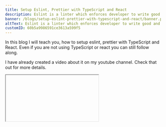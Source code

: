 ```yaml
---
title: Setup Eslint, Prettier with TypeScript and React
description: Eslint is a linter which enforces developer to write good and consistent code all over Project. Prettier is a good formatter tool that automatically formats the source code.
banner: /blogs/setup-eslint-prettier-with-typescript-and-react/banner.png
altText: Eslint is a linter which enforces developer to write good and consistent code all over Project. Prettier is a good formatter tool that automatically formats the source code.
customID: 60b5a9986591ce3613a599f5
---
```



In this blog I will teach you, how to setup eslint, prettier with TypeScript and React. Even if you are not using TypeScript or react you can still follow along.

I have already created a video about it on my youtube channel. Check that out for more details.
<Iframe title='Setup Eslint, Prettier with TypeScript and React' videoID="T-n0mrssDiw"  /> 
If yout like this video, Please like share and Subscribe to my channel.

For react, I will use Nextjs. Again the principles are the same. You can also use it with create-react-app.

## Editor setup
You need to install eslint and prettier plugins for your editor. To learn more, visit these links.
[ Eslint ](https://eslint.org/docs/user-guide/integrations#editors)
[Prettier](https://prettier.io/docs/en/editors.html)


## Setup
```bash
yarn create-next-app
```

Then put your app name. I am going to call it `eslint-prettier-typescript-react`

After that it will set everything for you.

Now change directory to the folder.

```bash
cd eslint-prettier-typescript-react
```

### TypeScript setup for Nextjs (optional)

Create a `tsconfig.json` file.

```bash
touch tsconfig.json
```

Install typescript packages.

```bash
yarn add --dev typescript @types/react
```

Then start the server.

```bash
yarn dev
```

It will fill up the `tsconfig.json` file. Now convert all the javascript files to typescript files.

### Setup Absolute import
Absolute Import vs Relative Import

![Alt Text](https://dev-to-uploads.s3.amazonaws.com/uploads/articles/400gedk393xdn0h631ql.png)

Inside `tsconfig.json` file. create a new property `baseUrl` and set the import point. I will create a `src` folder and put all source code inside that.

So add this extra code: 
```json
{
	"baseUrl": "src/"
	"include": ["next-env.d.ts", "**/*.ts", "**/*.tsx", "src/"],
}
```

### Setup eslint
- Install eslint globally on your computer.
```bash
	yarn global add eslint
```

- Inside your project initialize eslint.
```bash
	eslint --init
```
- Choose 3.

![Alt Text](https://dev-to-uploads.s3.amazonaws.com/uploads/articles/5a5qy6a4goz8yjtwgbm8.png)

- Choose 1

![Alt Text](https://dev-to-uploads.s3.amazonaws.com/uploads/articles/fcm9x4buujeufr1skj33.png)

- Choose your framework if you are using. In my case `react`

![Alt Text](https://dev-to-uploads.s3.amazonaws.com/uploads/articles/aw6b38hxdgjgrqp1d0jt.png)

- If you are using TypeScript then `yes`. I am using TypeScript.

![Alt Text](https://dev-to-uploads.s3.amazonaws.com/uploads/articles/e4eutfvqk6vweeu4phcg.png)

- Browser in my case.

![Alt Text](https://dev-to-uploads.s3.amazonaws.com/uploads/articles/iql056fynfoz6390k4m7.png)

- Use a popular style guide.

![Alt Text](https://dev-to-uploads.s3.amazonaws.com/uploads/articles/nkrsxzg3l71ah8p1vea9.png)

- I would liket to use Airbnb style guide. You can choose any style guide. But Airbnb is good and I recommend it.

![Alt Text](https://dev-to-uploads.s3.amazonaws.com/uploads/articles/jk8bfygud485tck9hh3c.png)

- I will use json for my config file.

![Alt Text](https://dev-to-uploads.s3.amazonaws.com/uploads/articles/ntnjtfvmpvnwbbyffp64.png)

- It will ask you to install some packages to Install with `npm`. If you want
    to use `npm` then go ahead. But I will use yarn. 

![Alt Text](https://dev-to-uploads.s3.amazonaws.com/uploads/articles/q8u06509o0ztw7h3mlag.png)

So For those of who are using yarn like me, You can copy and paste package names and install them.

##### With typescript: 

```bash
yarn add --dev eslint-plugin-react @typescript-eslint/eslint-plugin@latest eslint-config-airbnb@latest eslint eslint-plugin-import eslint-plugin-jsx-a11y eslint-plugin-react-hooks  @typescript-eslint/parser@latest
```

##### Without typescript: 

```bash
yarn add --dev eslint-plugin-react  eslint-config-airbnb@latest eslint eslint-plugin-import eslint-plugin-jsx-a11y eslint-plugin-react-hooks  
```
It will create a eslint config file `.eslintrc`. It will be a hidden file.


### Prettier Setup

- Let's install prettier.
```bash
yarn add --dev eslint-config-prettier prettier
```

- Create a prettier config file.
```bash 
touch .prettierrc.json
```

Now you can put your config in `.prettierrc.json` file in json format. You can find the options from [here](https://prettier.io/docs/en/configuration.html)

My basic config for prettier.
```json
	{
		"singleQuote": true,
		"useTabs": true,
		"tabWidth": 1,
		"semi": false,
		"jsxSingleQuote": true,
		"arrowParens": "avoid"
	}
```

Now we are done with prettier. Let's setup eslint config.

### ESlint config setup

Your `.eslintrc` file should look like this.
```json
	{
	    "env": {
		   "browser": true,
		   "es2021": true
	    },
	    "extends": [
		   "plugin:react/recommended",
		   "airbnb"
	    ],
	    "parser": "@typescript-eslint/parser",
	    "parserOptions": {
		   "ecmaFeatures": {
			  "jsx": true
		   },
		   "ecmaVersion": 12,
		   "sourceType": "module"
	    },
	    "plugins": [
		   "react",
		   "@typescript-eslint"
	    ],
	    "rules": {
	    }
	}
```

We need to extend the eslint config with prettier. So add `prettier` to `extends` array.
```json
	{
		"extends": [
		   "plugin:react/recommended",
		   "airbnb",
		   "prettier" 
	    ],
	}
```

###### Let's fix some eslint errors

To turn any rule `off` or `on`, add the rules to the rules array. You can find the docs from [here](https://eslint.org/docs/user-guide/configuring/rules). Please watch my video to understand it well.

- allow jsx on other extensions.

```json
	{
		"rules": {
			"react/jsx-filename-extension": [
					1, { "extensions": [".js", ".jsx", ".ts", ".tsx"] }
			]
		}
	}
```


- File extension on import statement.

```json
{
	"rules": {
			"import/extensions": [
				"error",
				"always",
				{
					"js": "never",
					"jsx": "never",
					"ts": "never",
					"tsx": "never"
				}
			],
		}
}
```

- Import unresolved error for absolute import(if you are using).
```json 
	{
		"settings": {
			"import/resolver": {
				"node": {
					"extensions": [".js", ".jsx", ".ts", ".tsx"],
					"moduleDirectory": ["node_modules", "src/"]
				}
			}
		}
	}
```

You can find my Eslint config from [here](https://gist.github.com/thatanjan/c3c2622e0360ecacb7aba9c7418023a1)

So, that's it for today. I hope I have covered everything that you need to know about how to setup.

If you want to reach out to me, You can follow me on any social media as @thatanjan. Until then stay safe and good bye.

### About me:

#### Who am I?

My name is Anjan. I am a full stack web developer from Dhaka, Bangladesh.

#### What problems do I solve?

I can create complex full stack web applications like social media application, blogging, e-commerce website and many more.

#### Why do I do what I do?

I love to solve problems and develop new ideas. I also enjoy sharing my knowledge to other people who are wiling to learn. That's why I write blog posts and run a youtube channel called [Cules Coding](https://www.youtube.com/channel/UCBaGowNYTUsm3IDaHbLRMYw?sub_confirmation=1)

#### Think we should work together?

##### Feel free to contact me

Email: anjancules@gmail.com

linkedin: [@thatanjan](https://linkedin.com/in/thatanjan/)

portofolio: [anjan](https://anjan.vercel.app/)

Github: [@thatanjan](https://github.com/thatAnjan/)

Instagram (personal): [@thatanjan](https://instagram.com/thatAnjan/)

Instagram (youtube channel): [@thatanjan](https://instagram.com/cules_coding/)

twitter: [@thatanjan](https://twitter.com/thatAnjan)

#### About My channel:

#### Why would you subscribe to [Cules Coding](https://www.youtube.com/channel/UCBaGowNYTUsm3IDaHbLRMYw?sub_confirmation=1)?

[ Cules Coding ](https://www.youtube.com/channel/UCBaGowNYTUsm3IDaHbLRMYw?sub_confirmation=1) will teach you full stack development. I will teach you not only the basic concepts but also the advanced concepts that other youtube channels don't cover. I will also teach you Data Structures and Algorithms with abstraction and without Math. You will also find many tutorials about developer tools and technologies. I also explain advanced concepts and technologies with simplicity.

#### So what are you waiting for?

Subscribe to [Cules Coding](https://www.youtube.com/channel/UCBaGowNYTUsm3IDaHbLRMYw?sub_confirmation=1) so that my friend you don't miss any of these cool stuffs.


